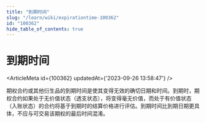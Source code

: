 ```yaml
---
title: "到期时间"
slug: "/learn/wiki/expirationtime-100362"
id: "100362"
hide_table_of_contents: true
---
```



# 到期时间

<ArticleMeta id={100362} updatedAt={'2023-09-26 13:58:47'} />
<div className='border-solid border-b border-t-0 my-4 border-[var(--ifm-color-gray-300)]' />

期权合约或其他衍生品的到期时间是使其变得无效的确切日期和时间。到期时，期权合约如果处于无价值状态（透支状态），将变得毫无价值，而处于有价值状态（入账状态）的合约将基于到期时的结算价格进行评估。到期时间比到期日期更具体，不应与可交易该期权的最后时间混淆。

